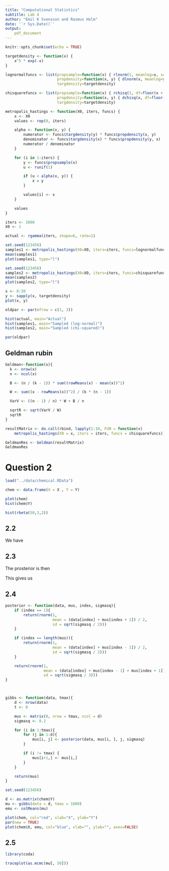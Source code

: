 ```yaml
---
title: "Computational Statistics"
subtitle: Lab 4
author: "Emil K Svensson and Rasmus Holm"
date: '`r Sys.Date()`'
output:
    pdf_document
---
```


```r
knitr::opts_chunk$set(echo = TRUE)
```

```r
targetdensity <- function(x) {
    x^5 * exp(-x)
}

lognormalfuncs <- list(propsample=function(x) { rlnorm(1, meanlog=x, sdlog=1) },
                       propdensity=function(x, y) { dlnorm(x, meanlog=y, sdlog=1) },
                       targdensity=targetdensity)

chisquarefuncs <- list(propsample=function(x) { rchisq(1, df=floor(x + 1)) },
                       propdensity=function(x, y) { dchisq(x, df=floor(y + 1)) },
                       targdensity=targetdensity)

metropolis_hastings <- function(X0, iters, funcs) {
    x <- X0
    values <- rep(0, iters)

    alpha <- function(x, y) {
        numerator <- funcs$targdensity(y) * funcs$propdensity(x, y)
        denominator <- funcs$targdensity(x) * funcs$propdensity(y, x)
        numerator / denominator
    }

    for (i in 1:iters) {
        y <- funcs$propsample(x)
        u <- runif(1)

        if (u < alpha(x, y)) {
            x = y
        }

        values[i] <- x
    }

    values
}

iters <- 1000
X0 <- 1

actual <- rgamma(iters, shape=6, rate=1)
```

```r
set.seed(123456)
samples1 <- metropolis_hastings(X0=X0, iters=iters, funcs=lognormalfuncs)
mean(samples1)
plot(samples1, type="l")
```

```r
set.seed(123456)
samples2 <- metropolis_hastings(X0=X0, iters=iters, funcs=chisquarefuncs)
mean(samples2)
plot(samples2, type="l")
```

```r
x <- 0:20
y <- sapply(x, targetdensity)
plot(x, y)
```

```r
oldpar <- par(mfrow = c(1, 3))

hist(actual, main="Actual")
hist(samples1, main="Sampled (log-normal)")
hist(samples2, main="Sampled (chi-squared)")
```

```r
par(oldpar)
```


## Geldman rubin
```r
Geldman<-function(x){
  k <- nrow(x)
  n <- ncol(x)

  B <- (n / (k - 1)) * sum((rowMeans(x) - mean(x))^2)

  W <- sum((x - rowMeans(x))^2) / (k * (n - 1))

  VarV <- ((n - 1) / n) * W + B / n

  sqrtR <- sqrt(VarV / W)
  sqrtR
}

resultMatrix <- do.call(rbind, lapply(1:10, FUN = function(x)
    metropolis_hastings(X0 = x, iters = iters, funcs = chisquarefuncs)))

GeldmanRes <- Geldman(resultMatrix)
GeldmanRes
```


# Question 2

```r
load("../data/chemical.RData")

chem <- data.frame(X = X , Y = Y)

plot(chem)
hist(chem$Y)

hist(rbeta(50,3,2))
```


## 2.2
We have

\begin{align*}
p(\mu) &= p(\mu_1) p(\mu_2 | \mu_1) \cdots p(\mu_n | \mu_{n-1}) \\
       &= \frac{1}{\sqrt{(2 \pi \sigma^2)^{n-1}}} \exp \left( - \frac{1}{2 \sigma^2} \sum_{i=2}^{n} (\mu_i - \mu_{i-1})^2  \right), \\
p(y | \mu) &= p(y_1 | \mu_1) p(y_2 | \mu_2) \cdots p(y_n | \mu_n) \\
           &= \frac{1}{\sqrt{(2 \pi \sigma^2)^{n}}} \exp \left( - \frac{1}{2 \sigma^2} \sum_{i=1}^{n} (y_i - \mu_i)^2 \right).
\end{align*}

## 2.3
The prosterior is then

\begin{align*}
p(\mu | y) &\propto p(y | \mu) p(\mu) \\
           &\propto \exp \left( - \frac{1}{2 \sigma^2} \left( \sum_{i=1}^{n} (y_i - \mu_i)^2 + \sum_{i=2}^{n} (\mu_i - \mu_{i-1})^2 \right) \right) \\
           &\propto \exp \left(
           -\frac{2}{2 \sigma^2} (\mu_1 - (y_1 + \mu_{2}) / 2)^2
           -\frac{3}{2 \sigma^2} \sum_{j=2}^{i} (\mu_j - (y_j + \mu_{j-1} + \mu_{j+1}) / 3)^2
           -\frac{2}{2 \sigma^2} (\mu_n - (y_n + \mu_{n-1}) / 2)^2
           \right).
\end{align*}

This gives us

\begin{align*}
p(\mu_1 | \mu_{-1}, y) &\propto \exp \left( -\frac{2}{2 \sigma^2} (\mu_1 - (y_1 + \mu_{2}) / 2)^2 \right), \\
p(\mu_i | \mu_{-i}, y) &\propto \exp \left( -\frac{3}{2 \sigma^2} (\mu_i - (y_i + \mu_{i-1} + \mu_{i+1}) / 3)^2 \right) \text{for } i = 2, \ldots, n - 1, \\
p(\mu_n | \mu_{-n}, y) &\propto \exp \left( -\frac{2}{2 \sigma^2} (\mu_n - (y_n + \mu_{n-1}) / 2)^2 \right).
\end{align*}

## 2.4

```r
posterior <- function(data, mus, index, sigmasq){
    if (index == 1){
        return(rnorm(1,
                     mean = (data[index] + mus[index + 1]) / 2,
                     sd = sqrt(sigmasq / 2)))
    }

    if (index == length(mus)){
        return(rnorm(1,
                     mean = (data[index] + mus[index - 1]) / 2,
                     sd = sqrt(sigmasq / 2)))
    }

    return(rnorm(1,
                 mean = (data[index] + mus[index - 1] + mus[index + 1]) / 3,
                 sd = sqrt(sigmasq / 3)))
}



gibbs <- function(data, tmax){
    d <- nrow(data)
    t <- 0

    mus <- matrix(0, nrow = tmax, ncol = d)
    sigmasq <- 0.2

    for (i in 1:tmax){
        for (j in 1:d){
            mus[i, j] <- posterior(data, mus[i, ], j, sigmasq)
        }

        if (i != tmax) {
            mus[i+1,] <- mus[i,]
        }
    }

    return(mus)
}

```

```r
set.seed(123456)

d <- as.matrix(chem$Y)
mu <- gibbs(data = d, tmax = 1000)
emu <- colMeans(mu)

plot(chem, col="red", xlab="X", ylab="Y")
par(new = TRUE)
plot(chem$X, emu, col="blue", xlab="", ylab="", axes=FALSE)
```

## 2.5

```r
library(coda)

traceplot(as.mcmc(mu[, 50]))
```
